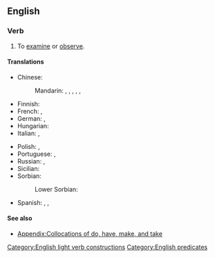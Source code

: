 ==English==

===Verb===
{{en-verb|take<,,took,taken> a look}}

# {{lb|en|idiomatic|intransitive}} To [[examine]] or [[observe]].
#: {{syn|en|have a look|take a gander}}
#: {{ux|en|Can you '''take a look''' at the engine to see what's wrong?}}

====Translations====
{{trans-top|to examine or observe}}
* Chinese:
*: Mandarin: {{t+|cmn|看|tr=kàn|sc=Hani}}, {{t+|cmn|看看|tr=kànkàn|sc=Hani}}, {{qualifier|slang}} {{t+|cmn|瞜|sc=Hani}}, {{t+|cmn|䁖|tr=lōu|sc=Hani}}, {{t|cmn|瞜瞜|sc=Hani}}, {{t|cmn|䁖䁖|tr=lōulōu|sc=Hani}}
* Finnish: {{t+|fi|katsoa}} {{q|similar structure does not exist}}
* French: {{t+|fr|jeter un œil}}, {{t+|fr|jeter un coup d'œil}}
* German: {{t|de|angucken}}, {{t|de|einen Blick werfen}}
* Hungarian: {{t+|hu|megnéz}}
* Italian: {{qualifier|idiomatic}} {{t|it|dare un'occhiata}}, {{t+|it|esaminare}}
{{trans-mid}}
* Polish: {{t|pl|rzucać okiem|impf}}, {{t+|pl|rzucić okiem|pf}}
* Portuguese: {{t|pt|[[dar]] [[uma]] [[olhada]]}}, {{t|pt|dar uma vista de olhos}}
* Russian: {{t+|ru|посмотре́ть}}, {{t+|ru|взгляну́ть}}
* Sicilian: {{t+|scn|dari n'ucchiata}}
* Sorbian:
*: Lower Sorbian: {{t|dsb|woglědaś|pf|alt=woglědaś se}}
* Spanish: {{t|es|echar un vistazo}}, {{t|es|echar una mirada}}, {{t|es|echar una ojeada}}
{{trans-bottom}}

====See also====
* [[Appendix:Collocations of do, have, make, and take]]

[[Category:English light verb constructions]]
[[Category:English predicates]]